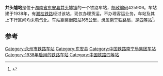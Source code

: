 {{noteTA
|1=zh-cn:始发车次; zh-hk:列車班次;
|2=zh-cn:车次; zh-hk:班次;
}}
{{Infobox China railway station 
|车站名称 = 井头墟站
|车站名称拼音 = 
|车站地址 = [[湖南省|湖南省]][[东安县|东安县]]
|归属 = [[南宁铁路局|南宁铁路局]]
|车站等级 = [[四等站_(中铁)|四等站]]
|线路 = [[湘桂铁路|湘桂铁路]]
}}
'''井头墟站'''是位于[[湖南省|湖南省]][[东安县|东安县]][[井头墟镇|井头墟镇]]的一个铁路车站，[[邮政编码|邮政编码]]425906。车站建于1938年，有[[湘桂铁路|湘桂铁路]]经过该站，现仅办理货运，不办理客运业务，车站及其上下行区间均未[[电气化|电气化]]。车站距离[[衡阳站|衡阳站]]165[[公里|公里]]，隶属[[南宁铁路局|南宁铁路局]]，是[[四等站_(中铁)|四等站]]<ref>{{Cite book|title=中国铁路站名词典|last=孙本祥主编|first=|publisher=北京：[[中国铁道出版社|中国铁道出版社]]|year=2003.04|isbn=7-113-03941-3|location=|pages=480}}</ref>。

==参考==
{{reflist}}

{{start rail box}}
{{s-inop|[[蓝家村站|蓝家村站]]}}
{{s-line|[[湘桂铁路|湘桂铁路]]}}
{{s-inop|[[东安站|东安站]]}}
{{end box}}
{{湘桂铁路}}

[[Category:永州市铁路车站|Category:永州市铁路车站]]
[[Category:东安县|Category:东安县]]
[[Category:中国铁路南宁局集团车站|Category:中国铁路南宁局集团车站]]
[[Category:1938年启用的铁路车站|Category:1938年启用的铁路车站]]
[[Category:中国铁路四等站|Category:中国铁路四等站]]


{{铁路车站小作品}}
{{湖南小作品}}